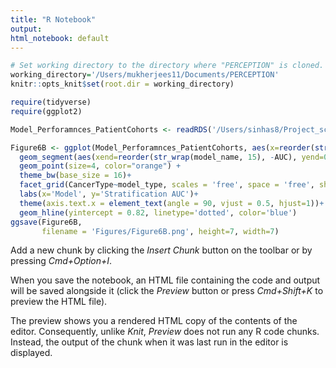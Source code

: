 ```yaml
---
title: "R Notebook"
output:
html_notebook: default
---
```


<!-- This script is designed to benchmark and compare the performance of the PERCEPTION algorithm with five different published predictors and three random models. The performance comparison is based on the prediction results from three clinical cohorts. The nine models considered in this script are as follows: -->

<!-- PERCEPTION -->
<!-- BeyondCell (state-of-the-model based on sc-expression) -->
<!-- ATLANTIS (state-of-the-art bulk-expression based model) -->
<!-- Pseudo-Bulk (pseudo-bulk-RNA-seq) -->
<!-- Mean Viability (mean viability across all single cells in a tumor sample) -->
<!-- Bulk-based-only PERCEPTION (not tuned on SC-expression) -->
<!-- Random Model 1 (shuffled viability labels) -->
<!-- Random Model 2 (random gene signatures) -->
<!-- Random Model 3 (random coefficients) -->
<!-- The performance metric used for the comparison is the Area Under the Curve (AUC) of the Receiver Operating Characteristic (ROC). This script will generate the AUC values for each of the nine models and display them in Figure 4B. Please note that running nine models for comparison can be computationally intensive and time-consuming. Due to this, only the AUC values are used to generate the figures. -->


```r
# Set working directory to the directory where "PERCEPTION" is cloned.
working_directory='/Users/mukherjees11/Documents/PERCEPTION'
knitr::opts_knit$set(root.dir = working_directory)
```

```r
require(tidyverse)
require(ggplot2)
```

```r
Model_Perforamnces_PatientCohorts <- readRDS('/Users/sinhas8/Project_scRNAbased_drugCombination/Data/Model_Perforamnces_PatientCohorts.RDS')
```


```r
Figure6B <- ggplot(Model_Perforamnces_PatientCohorts, aes(x=reorder(str_wrap(model_name, 15), -AUC), y=AUC))+
  geom_segment(aes(xend=reorder(str_wrap(model_name, 15), -AUC), yend=0)) +
  geom_point(size=4, color="orange") +
  theme_bw(base_size = 16)+
  facet_grid(CancerType~model_type, scales = 'free', space = 'free', shrink = T)+
  labs(x='Model', y='Stratification AUC')+
  theme(axis.text.x = element_text(angle = 90, vjust = 0.5, hjust=1))+
  geom_hline(yintercept = 0.82, linetype='dotted', color='blue')
ggsave(Figure6B,
       filename = 'Figures/Figure6B.png', height=7, width=7)
```
Add a new chunk by clicking the *Insert Chunk* button on the toolbar or by pressing *Cmd+Option+I*.

When you save the notebook, an HTML file containing the code and output will be saved alongside it (click the *Preview* button or press *Cmd+Shift+K* to preview the HTML file). 

The preview shows you a rendered HTML copy of the contents of the editor. Consequently, unlike *Knit*, *Preview* does not run any R code chunks. Instead, the output of the chunk when it was last run in the editor is displayed.

